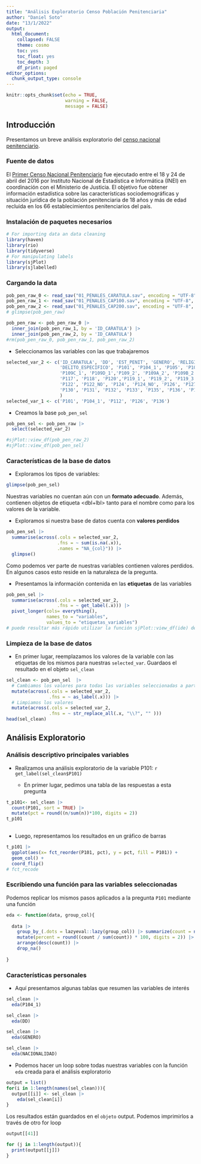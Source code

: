 ```yaml
---
title: "Análisis Exploratorio Censo Población Penitenciaria"
author: "Daniel Soto"
date: "13/1/2022"
output: 
  html_document:
    collapsed: FALSE
    theme: cosmo
    toc: yes
    toc_float: yes
    toc_depth: 3
    df_print: paged
editor_options: 
  chunk_output_type: console
---
```


```r
knitr::opts_chunk$set(echo = TRUE,
                      warning = FALSE,
                      message = FALSE)
```


## Introducción

Presentamos un breve análisis exploratorio del [censo nacional penitenciario](https://www.inei.gob.pe/media/MenuRecursivo/publicaciones_digitales/Est/Lib1364/index.html).

### Fuente de datos

El [Primer Censo Nacional Penitenciario](https://www.inei.gob.pe/media/MenuRecursivo/publicaciones_digitales/Est/Lib1364/index.html) fue ejecutado entre el 18 y 24 de abril del 2016 por Instituto Nacional de Estadística e Informática (INEI) en coordinación con el Ministerio de Justicia. El objetivo fue obtener información estadística sobre las características sociodemográficas y situación jurídica de la población penitenciaria de 18 años y más de edad recluida en los 66 establecimientos penitenciarios del país.


### Instalación de paquetes necesarios

```r
# For importing data an data cleaning
library(haven)
library(rio)
library(tidyverse)
# For manipulating labels
library(sjPlot)
library(sjlabelled)

```


### Cargando la data

```r

pob_pen_raw_0 <- read_sav("01_PENALES_CARATULA.sav", encoding = "UTF-8", user_na = TRUE)
pob_pen_raw_1 <- read_sav("01_PENALES_CAP100.sav", encoding = "UTF-8", user_na = TRUE)
pob_pen_raw_2 <- read_sav("01_PENALES_CAP200.sav", encoding = "UTF-8", user_na = TRUE)
# glimpse(pob_pen_raw)

```

```r
pob_pen_raw <- pob_pen_raw_0 |> 
  inner_join(pob_pen_raw_1, by = 'ID_CARATULA') |> 
  inner_join(pob_pen_raw_2, by = 'ID_CARATULA')
#rm(pob_pen_raw_0, pob_pen_raw_1, pob_pen_raw_2)

```

* Seleccionamos las variables con las que trabajaremos

```r
selected_var_2 <- c('ID_CARATULA', 'DD', 'EST_PENIT', 'GENERO', 'RELIGION', 'EDAD', 'NACIONALIDAD',
                    'DELITO_ESPECIFICO', 'P101', 'P104_1', 'P105', 'P109_1', 'P109A_1', 'P109B_1',
                    'P109C_1', 'P109D_1','P109_2', 'P109A_2', 'P109B_2', 'P109D_2','P110','P112', 'P114', 
                    'P117', 'P118', 'P120','P119_1', 'P119_2', 'P119_3', 'P119_4', 'P119_5', 'P119_6',
                    'P122', 'P122_NO', 'P124', 'P124_NO', 'P126', 'P127', 'P128', 'P129',
                    'P130', 'P131', 'P132', 'P133', 'P135', 'P136', 'P137', 'P139', 'P140'
                    )
selected_var_1 <- c('P101', 'P104_1', 'P112', 'P126', 'P136')
```

* Creamos la base `pob_pen_sel`

```r
pob_pen_sel <- pob_pen_raw |>
  select(selected_var_2)
```


```r
#sjPlot::view_df(pob_pen_raw_2)
#sjPlot::view_df(pob_pen_sel)

```


### Características de la base de datos


* Exploramos los tipos de variables:

```r
glimpse(pob_pen_sel)
```

Nuestras variables no cuentan aún con un **formato adecuado**. Además, contienen objetos de etiqueta <dbl+lbl> tanto para el nombre como para los valores de la variable.

* Exploramos si nuestra base de datos cuenta con **valores perdidos**

```r
pob_pen_sel |> 
  summarise(across(.cols = selected_var_2,
                   .fns = ~ sum(is.na(.x)),
                   .names = "NA_{col}")) |> 
  glimpse()

```

Como podemos ver parte de nuestras variables contienen valores perdidos. En algunos casos esto reside en la naturaleza de la pregunta. 


* Presentamos la información contenida en las **etiquetas** de las variables

```r
pob_pen_sel |> 
  summarise(across(.cols = selected_var_2,
                   .fns = ~ get_label(.x))) |> 
  pivot_longer(cols= everything(), 
               names_to = "variables", 
               values_to = "etiquetas_variables")
# puede resultar más rápido utilizar la función sjPlot::view_df(ide) del paquete sjPlot
```



### Limpieza de la base de datos

+ En primer lugar, reemplazamos los valores de la variable con las etiquetas de los mismos para nuestras `selected_var`. Guardaos el resultado en el objeto `sel_clean`

```r
sel_clean <- pob_pen_sel  |> 
  # Cambiamos los valores para todas las variables seleccionadas a partir de sus etiquetas
  mutate(across(.cols = selected_var_2,
                .fns = ~ as_label(.x))) |> 
  # Limpiamos los valores 
  mutate(across(.cols = selected_var_2,
                .fns = ~ str_replace_all(.x, "\\?", "" )))
head(sel_clean)

```


## Análisis Exploratorio

### Análisis descriptivo principales variables

* Realizamos una análisis exploratorio de la variable P101: `r get_label(sel_clean$P101)`


  + En primer lugar, pedimos una tabla de las respuestas a esta pregunta
  
```r
t_p101<- sel_clean |> 
  count(P101, sort = TRUE) |> 
  mutate(pct = round((n/sum(n))*100, digits = 2))
t_p101
 
```

  + Luego, representamos los resultados en un gráfico de barras
  
```r
t_p101 |> 
  ggplot(aes(x= fct_reorder(P101, pct), y = pct, fill = P101)) +
  geom_col() +
  coord_flip()
# fct_recode
```


### Escribiendo una función para las variables seleccionadas

Podemos replicar los mismos pasos aplicados a la pregunta `P101` mediante una función

```r
eda <- function(data, group_col){
  
  data |> 
    group_by_(.dots = lazyeval::lazy(group_col)) |> summarize(count = n()) |> 
    mutate(percent = round((count / sum(count)) * 100, digits = 2)) |> 
    arrange(desc(count)) |> 
    drop_na()
  
}

```

### Características personales

* Aquí presentamos algunas tablas que resumen las variables de interés

```r
sel_clean |> 
  eda(P104_1)
```


```r
sel_clean |> 
  eda(DD)
```


```r
sel_clean |> 
  eda(GENERO)
```


```r
sel_clean |> 
  eda(NACIONALIDAD)
```

* Podemos hacer un loop sobre todas nuestras variables con la función `eda` creada para el análisis exploratorio

```r
output = list()
for(i in 1:length(names(sel_clean))){
  output[[i]] <- sel_clean |> 
    eda(sel_clean[i])
}
```

Los resultados están guardados en el `objeto` output. Podemos imprimirlos a través de otro for loop

```r
output[[41]]
```



```r
for (j in 1:length(output)){
  print(output[[j]])
}
```



